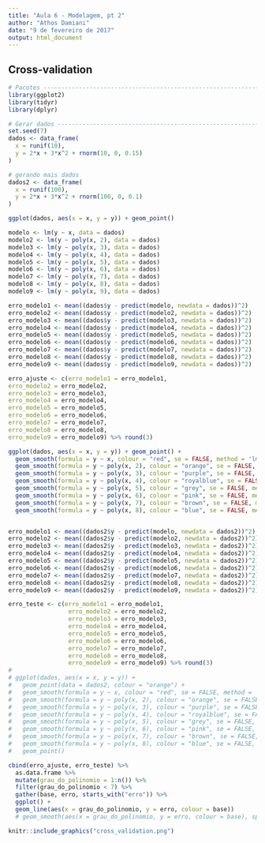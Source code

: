 ```yaml
---
title: "Aula 6 - Modelagem, pt 2"
author: "Athos Damiani"
date: "9 de fevereiro de 2017"
output: html_document
---
```


## Cross-validation

```r
# Pacotes -----------------------------------------------------------------
library(ggplot2)
library(tidyr)
library(dplyr)


```

```r

# Gerar dados -------------------------------------------------------------
set.seed(7)
dados <- data_frame(
  x = runif(10),
  y = 2*x + 3*x^2 + rnorm(10, 0, 0.15) 
)

# gerando mais dados
dados2 <- data_frame(
  x = runif(100),
  y = 2*x + 3*x^2 + rnorm(100, 0, 0.1) 
)

```


```r

ggplot(dados, aes(x = x, y = y)) + geom_point()

```

```r

modelo <- lm(y ~ x, data = dados)
modelo2 <- lm(y ~ poly(x, 2), data = dados)
modelo3 <- lm(y ~ poly(x, 3), data = dados)
modelo4 <- lm(y ~ poly(x, 4), data = dados)
modelo5 <- lm(y ~ poly(x, 5), data = dados)
modelo6 <- lm(y ~ poly(x, 6), data = dados)
modelo7 <- lm(y ~ poly(x, 7), data = dados)
modelo8 <- lm(y ~ poly(x, 8), data = dados)
modelo9 <- lm(y ~ poly(x, 9), data = dados)

erro_modelo1 <- mean((dados$y - predict(modelo, newdata = dados))^2)
erro_modelo2 <- mean((dados$y - predict(modelo2, newdata = dados))^2)
erro_modelo3 <- mean((dados$y - predict(modelo3, newdata = dados))^2)
erro_modelo4 <- mean((dados$y - predict(modelo4, newdata = dados))^2)
erro_modelo5 <- mean((dados$y - predict(modelo5, newdata = dados))^2)
erro_modelo6 <- mean((dados$y - predict(modelo6, newdata = dados))^2)
erro_modelo7 <- mean((dados$y - predict(modelo7, newdata = dados))^2)
erro_modelo8 <- mean((dados$y - predict(modelo8, newdata = dados))^2)
erro_modelo9 <- mean((dados$y - predict(modelo9, newdata = dados))^2)

erro_ajuste <- c(erro_modelo1 = erro_modelo1,
erro_modelo2 = erro_modelo2,
erro_modelo3 = erro_modelo3,
erro_modelo4 = erro_modelo4,
erro_modelo5 = erro_modelo5,
erro_modelo6 = erro_modelo6,
erro_modelo7 = erro_modelo7,
erro_modelo8 = erro_modelo8,
erro_modelo9 = erro_modelo9) %>% round(3)

ggplot(dados, aes(x = x, y = y)) + geom_point() + 
  geom_smooth(formula = y ~ x, colour = "red", se = FALSE, method = 'lm') +
  geom_smooth(formula = y ~ poly(x, 2), colour = "orange", se = FALSE, method = 'lm') +
  geom_smooth(formula = y ~ poly(x, 3), colour = "purple", se = FALSE, method = 'lm') +
  geom_smooth(formula = y ~ poly(x, 4), colour = "royalblue", se = FALSE, method = 'lm') +
  geom_smooth(formula = y ~ poly(x, 5), colour = "grey", se = FALSE, method = 'lm') +
  geom_smooth(formula = y ~ poly(x, 6), colour = "pink", se = FALSE, method = 'lm') +
  geom_smooth(formula = y ~ poly(x, 7), colour = "brown", se = FALSE, method = 'lm') +
  geom_smooth(formula = y ~ poly(x, 8), colour = "blue", se = FALSE, method = 'lm') 


erro_modelo1 <- mean((dados2$y - predict(modelo, newdata = dados2))^2)
erro_modelo2 <- mean((dados2$y - predict(modelo2, newdata = dados2))^2)
erro_modelo3 <- mean((dados2$y - predict(modelo3, newdata = dados2))^2)
erro_modelo4 <- mean((dados2$y - predict(modelo4, newdata = dados2))^2)
erro_modelo5 <- mean((dados2$y - predict(modelo5, newdata = dados2))^2)
erro_modelo6 <- mean((dados2$y - predict(modelo6, newdata = dados2))^2)
erro_modelo7 <- mean((dados2$y - predict(modelo7, newdata = dados2))^2)
erro_modelo8 <- mean((dados2$y - predict(modelo8, newdata = dados2))^2)
erro_modelo9 <- mean((dados2$y - predict(modelo9, newdata = dados2))^2)

erro_teste <- c(erro_modelo1 = erro_modelo1,
                 erro_modelo2 = erro_modelo2,
                 erro_modelo3 = erro_modelo3,
                 erro_modelo4 = erro_modelo4,
                 erro_modelo5 = erro_modelo5,
                 erro_modelo6 = erro_modelo6,
                 erro_modelo7 = erro_modelo7,
                 erro_modelo8 = erro_modelo8,
                 erro_modelo9 = erro_modelo9) %>% round(3)
# 
# ggplot(dados, aes(x = x, y = y)) + 
#   geom_point(data = dados2, colour = "orange") + 
#   geom_smooth(formula = y ~ x, colour = "red", se = FALSE, method = 'lm') +
#   geom_smooth(formula = y ~ poly(x, 2), colour = "orange", se = FALSE, method = 'lm') +
#   geom_smooth(formula = y ~ poly(x, 3), colour = "purple", se = FALSE, method = 'lm') +
#   geom_smooth(formula = y ~ poly(x, 4), colour = "royalblue", se = FALSE, method = 'lm') +
#   geom_smooth(formula = y ~ poly(x, 5), colour = "grey", se = FALSE, method = 'lm') +
#   geom_smooth(formula = y ~ poly(x, 6), colour = "pink", se = FALSE, method = 'lm') +
#   geom_smooth(formula = y ~ poly(x, 7), colour = "brown", se = FALSE, method = 'lm') +
#   geom_smooth(formula = y ~ poly(x, 8), colour = "blue", se = FALSE, method = 'lm') +
#   geom_point() 

```

```r

cbind(erro_ajuste, erro_teste) %>%
  as.data.frame %>%
  mutate(grau_do_polinomio = 1:n()) %>%
  filter(grau_do_polinomio < 7) %>%
  gather(base, erro, starts_with("erro")) %>%
  ggplot() +
  geom_line(aes(x = grau_do_polinomio, y = erro, colour = base))
  # geom_smooth(aes(x = grau_do_polinomio, y = erro, colour = base), span = 1, se = FALSE)
```

```r
knitr::include_graphics("cross_validation.png")
```

